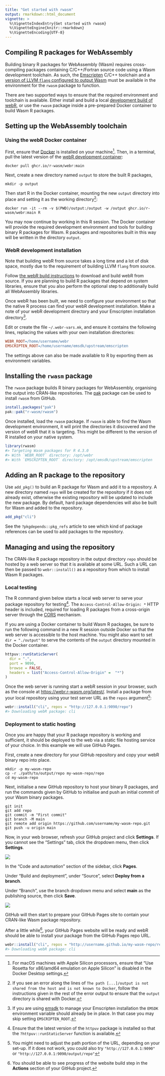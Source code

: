 ```yaml
---
title: "Get started with rwasm"
output: rmarkdown::html_document
vignette: >
  %\VignetteIndexEntry{Get started with rwasm}
  %\VignetteEngine{knitr::rmarkdown}
  %\VignetteEncoding{UTF-8}
---
```


## Compiling R packages for WebAssembly

Building binary R packages for WebAssembly (Wasm) requires cross-compiling packages containing C/C++/Fortran source code using a Wasm development toolchain. As such, the [Emscripten](https://emscripten.org) C/C++ toolchain and a [version of LLVM `flang` configured to output Wasm](https://github.com/lionel-/f18-llvm-project/tree/fix-webr) must be available in the environment for the `rwasm` package to function.

There are two supported ways to ensure that the required environment and toolchain is available. Either install and build a local [development build of webR](https://github.com/r-wasm/webr), or use the `rwasm` package inside a pre-prepared Docker container to build Wasm R packages.

## Setting up the WebAssembly toolchain {.tabset}

### Using the webR Docker container

First, ensure that [Docker](https://www.docker.com) is installed on your machine^[For macOS machines with Apple Silicon processors, ensure that "Use Rosetta for x86/amd64 emulation on Apple Silicon" is disabled in the Docker Desktop settings.]. Then, in a terminal, pull the latest version of the [webR development container](https://github.com/r-wasm/webr/pkgs/container/webr):

```console
docker pull ghcr.io/r-wasm/webr:main
```

Next, create a new directory named `output` to store the built R packages,

```console
mkdir -p output
```

Then start R in the Docker container, mounting the new `output` directory into place and setting it as the working directory^[If you see an error along the lines of `The path [...]/output is not shared from the host and is not known to Docker`, follow the instructions given in the rest of the error output to ensure that the `output` directory is shared with Docker.]:

```console
docker run -it --rm -v $(PWD)/output:/output -w /output ghcr.io/r-wasm/webr:main R
```

You may now continue by working in this R session. The Docker container will provide the required development environment and tools for building binary R packages for Wasm. R packages and repositories built in this way will be written in the directory `output`.


### WebR development installation

Note that building webR from source takes a long time and a lot of disk space, mostly due to the requirement of building LLVM `flang` from source.

Follow [the webR build instructions](https://github.com/r-wasm/webr#building-webr-from-source) to download and build webR from source. If you are planning to build R packages that depend on system libraries, ensure that you also perform the optional step to additionally build all WebAssembly libraries.

Once webR has been built, we need to configure your environment so that the native R process can find your webR development installation. Make a note of your webR development directory and your Emscripten installation directory^[If you are using [emsdk](https://github.com/emscripten-core/emsdk) to manage your Emscripten installation the `EMSDK` environment variable should already be in place. In that case you may skip setting `EMSCRIPTEN_ROOT`.].

Edit or create the file `~/.webr-vars.mk`, and ensure it contains the following lines, replacing the values with your own installation directories:

```Makefile
WEBR_ROOT=/home/username/webr
EMSCRIPTEN_ROOT=/home/username/emsdk/upstream/emscripten
```

The settings above can also be made available to R by exporting them as environment variables.

## Installing the `rwasm` package

The `rwasm` package builds R binary packages for WebAssembly, organising the output into CRAN-like repositories. The [pak](https://pak.r-lib.org) package can be used to install `rwasm` from GitHub.

```r
install.packages("pak")
pak::pak("r-wasm/rwasm")
```

Once installed, load the `rwasm` package. If `rwasm` is able to find the Wasm development environment, it will print the directories it discovered and the version of webR that it is targeting. This might be different to the version of R installed on your native system.

```r
library(rwasm)
#> Targeting Wasm packages for R 4.3.0
#> With `WEBR_ROOT` directory: /opt/webr
#> With `EMSCRIPTEN_ROOT` directory: /opt/emsdk/upstream/emscripten
```

## Adding an R package to the repository

Use `add_pkg()` to build an R package for Wasm and add it to a repository. A new directory named `repo` will be created for the repository if it does not already exist, otherwise the existing repository will be updated to include the new package. By default, hard package dependencies will also be built for Wasm and added to the repository.

```r
add_pkg("cli")
```
 
See the `?pkgdepends::pkg_refs` article to see which kind of package references can be used to add packages to the repository.

## Managing and using the repository

The CRAN-like R package repository in the output directory `repo` should be hosted by a web server so that it is available at some URL. Such a URL can then be passed to `webr::install()` as a repository from which to install Wasm R packages.

### Local testing

The R command given below starts a local web server to serve your package repository for testing^[Ensure that the latest version of the `httpuv` package is installed so that the `?httpuv::runStaticServer` function is available.]. The `Access-Control-Allow-Origin: *` HTTP header is included, required for loading R packages from a cross-origin server through the [CORS](https://developer.mozilla.org/en-US/docs/Web/HTTP/CORS) mechanism.

If you are using a Docker container to build Wasm R packages, be sure to run the following command in a new R session outside Docker so that the web server is accessible to the host machine. You might also want to set `dir = "./output"` to serve the contents of the `output` directory mounted in the Docker container.

```r
httpuv::runStaticServer(
  dir = ".",
  port = 9090,
  browse = FALSE,
  headers = list("Access-Control-Allow-Origin" =  "*")
)
```

Once the web server is running start a webR session in your browser, such as the console at <https://webr.r-wasm.org/latest/>. Install a package from your local repository using your test server URL as the `repos` argument^[You might need to adjust the path portion of the URL, depending on your set-up. If it does not work, you could also try `"http://127.0.0.1:9090"` or `"http://127.0.0.1:9090/output/repo"`]:


```r
webr::install("cli", repos = "http://127.0.0.1:9090/repo")
#> Downloading webR package: cli
```

### Deployment to static hosting

Once you are happy that your R package repository is working and sufficient, it should be deployed to the web via a static file hosting service of your choice. In this example we will use GitHub Pages.

First, create a new directory for your GitHub repository and copy your webR binary repo into place.

```
mkdir -p my-wasm-repo
cp -r ./path/to/output/repo my-wasm-repo/repo
cd my-wasm-repo
```

Next, initialise a new GitHub repository to host your binary R packages, and run the commands given by GitHub to initialise and push an initial commit of your Wasm binary packages.

```
git init
git add repo
git commit -m "First commit"
git branch -M main
git remote add origin https://github.com/username/my-wasm-repo.git
git push -u origin main
```

Now, in your web browser, refresh your GitHub project and click **Settings**. If you cannot see the "Settings" tab, click the dropdown menu, then click **Settings**.

![](images/settings.png)

In the "Code and automation" section of the sidebar, click **Pages**.

Under "Build and deployment", under "Source", select **Deploy from a branch**.

Under "Branch", use the branch dropdown menu and select **main** as the publishing source, then click **Save**.

![](images/deploy.png)

GitHub will then start to prepare your GitHub Pages site to contain your CRAN-like Wasm package repository.

After a little while^[You should be able to see progress of the website build step in the **Actions** section of your GitHub project.], your GitHub Pages website will be ready and webR should be able to install your package from the GitHub Pages repo URL.

```r
webr::install("cli", repos = "http://username.github.io/my-wasm-repo/repo")
#> Downloading webR package: cli
```

